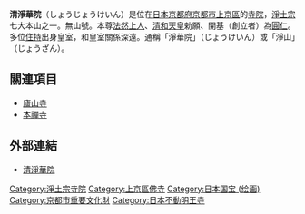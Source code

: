 {{日本寺院
| name = 清淨華院
| img = File:Shojokein daiden.jpg
| img_capt = 大殿
| image_width = 260
| nihongo = 清浄華院
| hiragana = しょうじょうけいん
| romaji = Shōjōke-in
| location = [[京都府|京都府]][[京都市|京都市]][[上京區|上京區]]<br>寺町通廣小路上ル北之邊町395
| sangou = 無
| section = [[淨土宗|淨土宗]]大本山
| god = [[法然|法然上人]]
| found_year = [[貞觀_(清和天皇)|貞觀]]2年（860年）
| founder = [[圓仁|圓仁]]（開基）、[[清和天皇|清和天皇]]（勅願）
| official_name = 
| alias = 
| struct = 
| title = [[法然上人二十五靈跡|法然上人二十五靈跡]]23番
| cultural_collection = 泣不動緣起繪卷・絹本著色阿彌陀三尊像（重要文化財）
}}
'''清淨華院'''（しょうじょうけいん）是位在[[日本|日本]][[京都府|京都府]][[京都市|京都市]][[上京區|上京區]]的[[寺院|寺院]]，[[淨土宗|淨土宗]]七大本山之一。無山號。本尊[[法然|法然上人]]、[[清和天皇|清和天皇]]勅願、開基（創立者）為[[圓仁|圓仁]]。多位[[住持|住持]]出身皇室，和皇室關係深遠。通稱「淨華院」（じょうけいん）或「淨山」（じょうざん）。

== 關連項目 ==
*[[廬山寺|廬山寺]]
*[[本禪寺|本禪寺]]

== 外部連結 ==
* [http://www.jozan.jp/ 清淨華院] {{Wayback|url=http://www.jozan.jp/ |date=20201211095309 }}

{{DEFAULTSORT:Shojokein}}
[[Category:淨土宗寺院|Category:淨土宗寺院]]
[[Category:上京區佛寺|Category:上京區佛寺]]
[[Category:日本国宝_(绘画)|Category:日本国宝 (绘画)]]
[[Category:京都市重要文化財|Category:京都市重要文化財]]
[[Category:日本不動明王寺|Category:日本不動明王寺]]